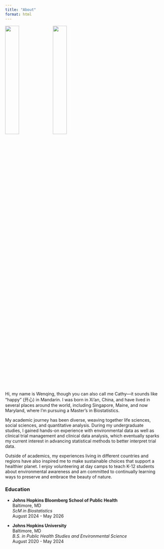 ```yaml
---
title: "About"
format: html
---
```

![](farm.jpg){width=30%}
![](scene.jpg){width=30%}

Hi, my name is Wenqing, though you can also call me Cathy—it sounds like “happy” (开心) in Mandarin. I was born in Xi’an, China, and have lived in several places around the world, including Singapore, Maine, and now Maryland, where I’m pursuing a Master’s in Biostatistics.

My academic journey has been diverse, weaving together life sciences, social sciences, and quantitative analysis. During my undergraduate studies, I gained hands-on experience with environmental data as well as clinical trial management and clinical data analysis, which eventually sparks my current interest in advancing statistical methods to better interpret trial data.

Outside of academics, my experiences living in different countries and regions have also inspired me to make sustainable choices that support a healthier planet. I enjoy volunteering at day camps to teach K-12 students about environmental awareness and am committed to continually learning ways to preserve and embrace the beauty of nature.

### Education
- **Johns Hopkins Bloomberg School of Public Health**  
  Baltimore, MD  
  *ScM in Biostatistics*  
  August 2024 - May 2026  

- **Johns Hopkins University**  
  Baltimore, MD  
  *B.S. in Public Health Studies and Environmental Science*  
  August 2020 - May 2024  